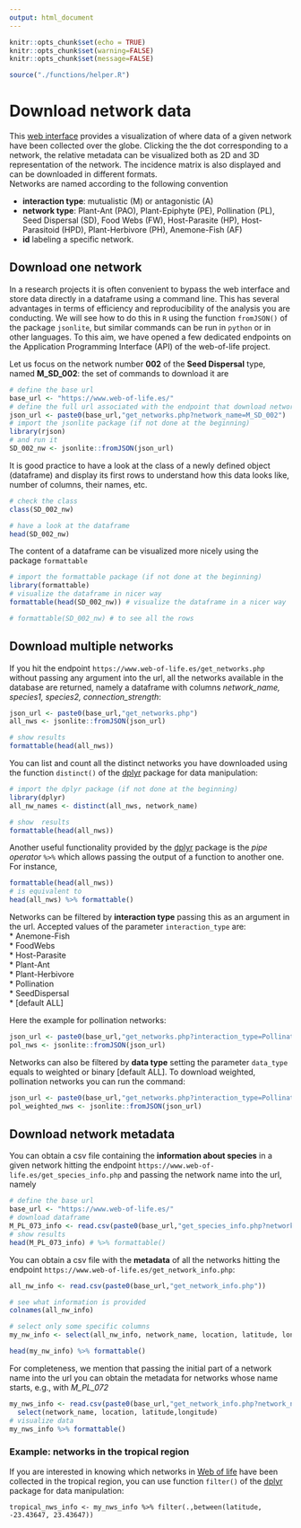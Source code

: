 ```yaml
---
output: html_document
---
```


```r
knitr::opts_chunk$set(echo = TRUE)
knitr::opts_chunk$set(warning=FALSE)
knitr::opts_chunk$set(message=FALSE)

source("./functions/helper.R")
```

# Download network data {#session-download-data}

This <a href="https://www.web-of-life.es" target="_blank">web interface</a> provides a visualization of where data of a given network have been collected over the globe. 
Clicking the the dot corresponding to a network, the relative metadata can be visualized both as 2D and 3D representation of the network. 
The incidence matrix is also displayed and can be downloaded in different formats.  
Networks are named according to the following convention 
<!-- specifications are contained within the name of each network -->
  
* **interaction type**:  mutualistic (M) or antagonistic (A) 
* **network type**: Plant-Ant (PAO), Plant-Epiphyte (PE), Pollination (PL), Seed Dispersal (SD), Food Webs (FW), Host-Parasite (HP), Host-Parasitoid (HPD), Plant-Herbivore (PH), Anemone-Fish (AF)
* **id** labeling a specific network. 


## Download one network  

In a research projects it is often convenient to bypass the web interface and store data directly in a dataframe using a command line. This has several advantages in terms of efficiency and reproducibility of the analysis you are conducting. We will see how to do this in `R` using the function `fromJSON()` of the package  `jsonlite`, but similar commands can be run in `python` or in other languages. To this aim, we have opened a few dedicated endpoints on the Application Programming Interface (API) of the  web-of-life project. 

Let us focus on the network number **002** of the **Seed Dispersal** type, named **M_SD_002**: the set of commands to download it are
```r
# define the base url
base_url <- "https://www.web-of-life.es/"     
# define the full url associated with the endpoint that download networks interactions
json_url <- paste0(base_url,"get_networks.php?network_name=M_SD_002")
# import the jsonlite package (if not done at the beginning) 
library(rjson) 
# and run it 
SD_002_nw <- jsonlite::fromJSON(json_url)
```
It is good practice to have a look at the class  of a newly defined object (dataframe) and display its first rows to understand how this data looks like, number of columns, their names, etc. 
```r
# check the class 
class(SD_002_nw)

# have a look at the dataframe
head(SD_002_nw)
```
The content of a dataframe can be visualized more nicely using the package `formattable`
```r
# import the formattable package (if not done at the beginning) 
library(formattable)
# visualize the dataframe in nicer way
formattable(head(SD_002_nw)) # visualize the dataframe in a nicer way

# formattable(SD_002_nw) # to see all the rows
```


## Download multiple networks  

If you hit the endpoint `https://www.web-of-life.es/get_networks.php` without passing any argument into the url, all the networks available in the database are returned, namely a dataframe with columns 
*network_name, species1, species2, connection_strength*: 
```r
json_url <- paste0(base_url,"get_networks.php") 
all_nws <- jsonlite::fromJSON(json_url)

# show results 
formattable(head(all_nws))
```
You can list and count all the distinct networks you have downloaded using the function `distinct()` of the  <a href="https://dplyr.tidyverse.org/"  target="_blank">dplyr</a> package for data manipulation: 
```r
# import the dplyr package (if not done at the beginning) 
library(dplyr)
all_nw_names <- distinct(all_nws, network_name)

# show  results 
formattable(head(all_nws))
```

Another useful functionality provided by the <a href="https://dplyr.tidyverse.org/"  target="_blank">dplyr</a> package is the *pipe operator* `%>%` which allows passing the output of a function to another one. For instance, 
```r
formattable(head(all_nws))
# is equivalent to 
head(all_nws) %>% formattable()
```

Networks can be filtered by **interaction type** passing this as an argument in the url. Accepted values of the parameter `interaction_type` are:  <br>
  * Anemone-Fish  <br>
  * FoodWebs <br>
  * Host-Parasite <br> 
  * Plant-Ant <br>
  * Plant-Herbivore  <br>
  * Pollination  <br>
  * SeedDispersal <br>
  * [default ALL]  

Here the example for pollination networks: 
```r
json_url <- paste0(base_url,"get_networks.php?interaction_type=Pollination") 
pol_nws <- jsonlite::fromJSON(json_url)
```


Networks can also be filtered by **data type** setting the parameter `data_type` equals to  weighted or binary  [default ALL]. To download weighted, pollination networks you can run the command: 
```r
json_url <- paste0(base_url,"get_networks.php?interaction_type=Pollination&data_type=weighted") 
pol_weighted_nws <- jsonlite::fromJSON(json_url)
```


## Download network metadata  

You can obtain a csv file containing the **information about species** in a given network hitting the endpoint `https://www.web-of-life.es/get_species_info.php` and passing the network name into the url, namely

```r
# define the base url
base_url <- "https://www.web-of-life.es/"     
# download dataframe 
M_PL_073_info <- read.csv(paste0(base_url,"get_species_info.php?network_name=M_PL_073"))
# show results 
head(M_PL_073_info) # %>% formattable()
```

You can obtain a csv file with the **metadata** of all the networks hitting the endpoint 
`https://www.web-of-life.es/get_network_info.php`:      
```r
all_nw_info <- read.csv(paste0(base_url,"get_network_info.php"))

# see what information is provided 
colnames(all_nw_info)

# select only some specific columns 
my_nw_info <- select(all_nw_info, network_name, location, latitude, longitude)

head(my_nw_info) %>% formattable()

```
For completeness, we mention that passing the initial part of a network name into the url you can obtain the metadata for networks whose name starts, e.g., with *M_PL_072*
```r
my_nws_info <- read.csv(paste0(base_url,"get_network_info.php?network_name=M_PL_072")) %>%
  select(network_name, location, latitude,longitude)
# visualize data
my_nws_info %>% formattable()
```


### Example: networks in the tropical region {-}   

If you are interested in knowing which networks in <a href="https://www.web-of-life.es" target="_blank">Web of life</a> have been collected in the tropical region, you can use function `filter()` of the  <a href="https://dplyr.tidyverse.org/"  target="_blank">dplyr</a> package for data manipulation: 
```
tropical_nws_info <- my_nws_info %>% filter(.,between(latitude, -23.43647, 23.43647)) 
```


